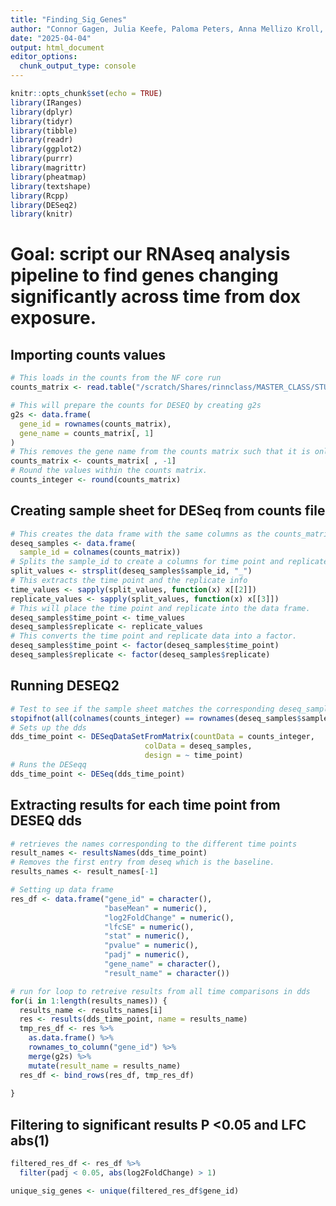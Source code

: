 ```yaml
---
title: "Finding_Sig_Genes"
author: "Connor Gagen, Julia Keefe, Paloma Peters, Anna Mellizo Kroll, Anna Broerman"
date: "2025-04-04"
output: html_document
editor_options: 
  chunk_output_type: console
---
```


```r
knitr::opts_chunk$set(echo = TRUE)
library(IRanges)
library(dplyr)
library(tidyr)
library(tibble)
library(readr)
library(ggplot2)
library(purrr)
library(magrittr)
library(pheatmap)
library(textshape)
library(Rcpp)
library(DESeq2)
library(knitr)
```

# Goal: script our RNAseq analysis pipeline to find genes changing significantly across time from dox exposure. 

## Importing counts values
```r
# This loads in the counts from the NF core run
counts_matrix <- read.table("/scratch/Shares/rinnclass/MASTER_CLASS/STUDENTS/juke6537/MASTER_CLASS/data/salmon.merged.gene_counts.tsv", header=TRUE, row.names=1)

# This will prepare the counts for DESEQ by creating g2s
g2s <- data.frame(
  gene_id = rownames(counts_matrix),
  gene_name = counts_matrix[, 1]
)
# This removes the gene name from the counts matrix such that it is only numeric values
counts_matrix <- counts_matrix[ , -1]
# Round the values within the counts matrix. 
counts_integer <- round(counts_matrix)

```

## Creating sample sheet for DESeq from counts file
```r
# This creates the data frame with the same columns as the counts_matrix
deseq_samples <- data.frame(
  sample_id = colnames(counts_matrix))
# Splits the sample_id to create a columns for time point and replicate columns
split_values <- strsplit(deseq_samples$sample_id, "_")
# This extracts the time point and the replicate info
time_values <- sapply(split_values, function(x) x[[2]])
replicate_values <- sapply(split_values, function(x) x[[3]])
# This will place the time point and replicate into the data frame.
deseq_samples$time_point <- time_values
deseq_samples$replicate <- replicate_values
# This converts the time point and replicate data into a factor.
deseq_samples$time_point <- factor(deseq_samples$time_point)
deseq_samples$replicate <- factor(deseq_samples$replicate)

```

## Running DESEQ2
```r
# Test to see if the sample sheet matches the corresponding deseq_samples data frame
stopifnot(all(colnames(counts_integer) == rownames(deseq_samples$sample_id)))
# Sets up the dds
dds_time_point <- DESeqDataSetFromMatrix(countData = counts_integer,
                              colData = deseq_samples,
                              design = ~ time_point)
# Runs the DESeqq
dds_time_point <- DESeq(dds_time_point)
```

## Extracting results for each time point from DESEQ dds
```r

# retrieves the names corresponding to the different time points 
result_names <- resultsNames(dds_time_point)
# Removes the first entry from deseq which is the baseline. 
results_names <- result_names[-1]

# Setting up data frame 
res_df <- data.frame("gene_id" = character(), 
                     "baseMean" = numeric(), 
                     "log2FoldChange" = numeric(), 
                     "lfcSE" = numeric(),
                     "stat" = numeric(),
                     "pvalue" = numeric(),
                     "padj" = numeric(),
                     "gene_name" = character(),
                     "result_name" = character())

# run for loop to retreive results from all time comparisons in dds
for(i in 1:length(results_names)) {
  results_name <- results_names[i]
  res <- results(dds_time_point, name = results_name)
  tmp_res_df <- res %>% 
    as.data.frame() %>%
    rownames_to_column("gene_id") %>%
    merge(g2s) %>%
    mutate(result_name = results_name)
  res_df <- bind_rows(res_df, tmp_res_df)
  
}

```

##  Filtering to significant results P <0.05 and LFC abs(1)
```r

filtered_res_df <- res_df %>%
  filter(padj < 0.05, abs(log2FoldChange) > 1)

unique_sig_genes <- unique(filtered_res_df$gene_id)
```
